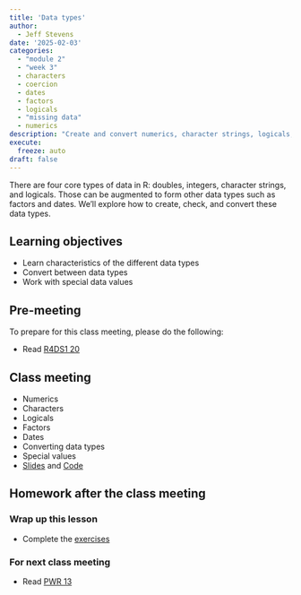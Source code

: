 ```yaml
---
title: 'Data types'
author:
  - Jeff Stevens
date: '2025-02-03'
categories: 
  - "module 2"
  - "week 3"
  - characters
  - coercion
  - dates
  - factors
  - logicals
  - "missing data"
  - numerics
description: "Create and convert numerics, character strings, logicals, factors, and dates."
execute:
  freeze: auto
draft: false
---
```


There are four core types of data in R: doubles, integers, character strings, and logicals. Those can be augmented to form other data types such as factors and dates. We'll explore how to create, check, and convert these data types.

## Learning objectives

* Learn characteristics of the different data types
* Convert between data types
* Work with special data values
 

## Pre-meeting

To prepare for this class meeting, please do the following:

* Read [R4DS1 20](https://r4ds.had.co.nz/vectors.html){target='_blank'}

## Class meeting

* Numerics
* Characters
* Logicals
* Factors
* Dates
* Converting data types
* Special values
* [Slides](../../slides/06_datatypes.qmd){target="_blank"} and [Code](../../code/06_datatypes.html){target="_blank"}

## Homework after the class meeting
### Wrap up this lesson

* Complete the [exercises](https://its-ianr-shiny.unl.edu/users/jstevens5/dpavir2025/06_datatypes/){target='_blank'}

### For next class meeting

* Read [PWR 13](https://swcarpentry.github.io/r-novice-inflammation/13-supp-data-structures/){target='_blank'}
